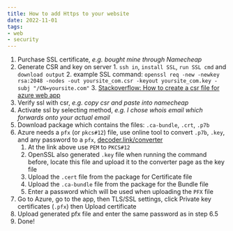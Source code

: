 ```yaml
---
title: How to add Https to your website
date: 2022-11-01
tags:
- web
- security
---
```


1. Purchase SSL certificate, *e.g. bought mine through Namecheap*
2. Generate CSR and key on server 
		1. `ssh in`, `install SSL`, `run SSL cmd` and `download output`
    2. example SSL command: `openssl req -new -newkey rsa:2048 -nodes -out yoursite_com.csr -keyout yoursite_com.key -subj "/CN=yoursite.com"`
    3. [Stackoverflow: How to create a csr file for azure web app](https://stackoverflow.com/questions/35409127/how-to-create-a-csr-file-for-azure-web-app)
3. Verify ssl with csr, *e.g. copy csr and paste into namecheap*
4. Activate ssl by selecting method, *e.g. I chose whois email which forwards onto your actual email*
5. Download package which contains the files: `.ca-bundle`, `.crt`, `.p7b`
6. Azure needs a `pfx` (or `pkcs#12`) file, use online tool to convert `.p7b`, `.key`, and any password to a `pfx`, [decoder.link/converter](https://decoder.link/converter)
    1. At the link above use `PEM` to `PKCS#12`
    2. OpenSSL also generated `.key` file when running the command before, locate this file and upload it to the converter page as the key file
    3. Upload the `.cert` file from the package for Certificate file
    4. Upload the `.ca-bundle` file from the package for the Bundle file
    5. Enter a password which will be used when uploading the `PFX` file
7. Go to Azure, go to the app, then TLS/SSL settings, click Private key certificates (`.pfx`) then Upload certificate
8. Upload generated pfx file and enter the same password as in step 6.5
9. Done!

<UtterancesComments />
